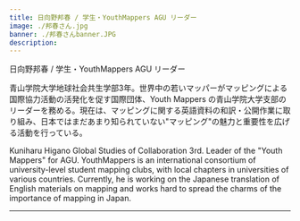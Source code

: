 ```yaml
---
title: 日向野邦春 / 学生・YouthMappers AGU リーダー
image: ./邦春さん.jpg
banner: ./邦春さんbanner.JPG
description: 
---
```


<th>日向野邦春 / 学生・YouthMappers AGU リーダー</th>


青山学院大学地球社会共生学部3年。世界中の若いマッパーがマッピングによる国際協力活動の活発化を促す国際団体、Youth Mappers の青山学院大学支部のリーダーを務める。現在は、マッピングに関する英語資料の和訳・公開作業に取り組み、日本ではまだあまり知られていない"マッピング"の魅力と重要性を広げる活動を行っている。

<th>Kuniharu Higano</th>

<Row>
 Global Studies of Collaboration 3rd.
Leader of the "Youth Mappers" for AGU. YouthMappers is an international consortium of university-level student mapping clubs, with local chapters in universities of various countries.
Currently, he is working on the Japanese translation of English materials on mapping and works hard to spread the charms of the importance of mapping in Japan.
</Row>

---

